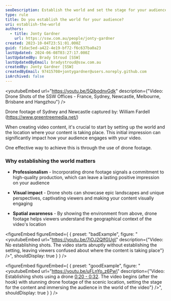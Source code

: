 ```yaml
---
seoDescription: Establish the world and set the stage for your audience by using drone footage to showcase the location and create a lasting impression.
type: rule
title: Do you establish the world for your audience?
uri: establish-the-world
authors:
  - title: Jonty Gardner
    url: https://ssw.com.au/people/jonty-gardner
created: 2023-10-04T23:51:01.000Z
guid: f1dac5ed-a422-4e19-bf72-f6c637ba0a23
lastUpdated: 2024-06-08T03:27:17.000Z
lastUpdatedBy: Brady Stroud [SSW]
lastUpdatedByEmail: bradystroud@ssw.com.au
createdBy: Jonty Gardner [SSW]
createdByEmail: 97415708+jontygardner@users.noreply.github.com
isArchived: false
---
```


<youtubeEmbed url="https://youtu.be/5QibodnvGdk" description={"Video: Drone Shots of the SSW Offices - France, Sydney, Newcastle, Melbourne, Brisbane and Hangzhou"} />

Drone footage of Sydney and Newcastle captured by:
William Fardell (https://www.greentreemedia.net/)

When creating video content, it's crucial to start by setting up the world and the location where your content is taking place. This initial impression can significantly impact how your audience engages with your video.

One effective way to achieve this is through the use of drone footage.

### Why establishing the world matters

- **Professionalism** - Incorporating drone footage signals a commitment to high-quality production, which can leave a lasting positive impression on your audience

- **Visual impact** - Drone shots can showcase epic landscapes and unique perspectives, captivating viewers and making your content visually engaging

- **Spatial awareness** - By showing the environment from above, drone footage helps viewers understand the geographical context of the video's location

<figureEmbed figureEmbed={ {
  preset: "badExample",
  figure: "<youtubeEmbed url=\"https://youtu.be/7jOJ2QlfGUg\" description={\"Video: No establishing shots. The video starts abruptly without establishing the setting, leaving viewers confused about where the content is taking place\"} />",
  shouldDisplay: true
} } />


<figureEmbed figureEmbed={ {
  preset: "goodExample",
  figure: "<youtubeEmbed url=\"https://youtu.be/uFLnYo_z6Pw\" description={\"Video: Establishing shots using a drone [0:20 - 0:32](https://youtu.be/uFLnYo_z6Pw?si=dFejnz91fk4VjDXm&t=20). The video begins (after the hook) with stunning drone footage of the scenic location, setting the stage for the content and immersing the audience in the world of the video\"} />",
  shouldDisplay: true
} } />
